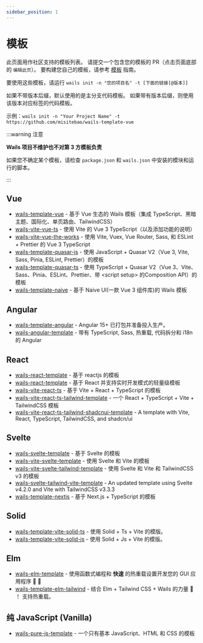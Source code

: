 ```yaml
---
sidebar_position: 1
---
```


# 模板

此页面用作社区支持的模板列表。 请提交一个包含您的模板的 PR（点击页面底部的 `编辑此页`）。 要构建您自己的模板，请参考 [模板](../guides/templates) 指南。

要使用这些模板，请运行 `wails init -n "您的项目名" -t [下面的链接[@版本]]`

如果不带版本后缀，默认使用的是主分支代码模板。 如果带有版本后缀，则使用该版本对应标签的代码模板。

示例：`wails init -n "Your Project Name" -t https://github.com/misitebao/wails-template-vue`

:::warning 注意

**Wails 项目不维护也不对第 3 方模板负责**

如果您不确定某个模板，请检查 `package.json` 和 `wails.json` 中安装的模块和运行的脚本。

:::

## Vue

- [wails-template-vue](https://github.com/misitebao/wails-template-vue) - 基于 Vue 生态的 Wails 模板（集成 TypeScript、黑暗主题、国际化、单页路由、TailwindCSS）
- [wails-vite-vue-ts](https://github.com/codydbentley/wails-vite-vue-ts) - 使用 Vite 的 Vue 3 TypeScript（以及添加功能的说明）
- [wails-vite-vue-the-works](https://github.com/codydbentley/wails-vite-vue-the-works) - 使用 Vite, Vuex, Vue Router, Sass, 和 ESLint + Prettier 的 Vue 3 TypeScript
- [wails-template-quasar-js](https://github.com/sgosiaco/wails-template-quasar-js) - 使用 JavaScript + Quasar V2（Vue 3, Vite, Sass, Pinia, ESLint, Prettier）的模板
- [wails-template-quasar-ts](https://github.com/sgosiaco/wails-template-quasar-ts) - 使用 TypeScript + Quasar V2（Vue 3、Vite、Sass、Pinia、ESLint、Prettier、带 &lt;script setup&gt; 的Composition API）的模板
- [wails-template-naive](https://github.com/tk103331/wails-template-naive) - 基于 Naive UI(一款 Vue 3 组件库)的 Wails 模板

## Angular

- [wails-template-angular](https://github.com/mateothegreat/wails-template-angular) - Angular 15+ 已打包并准备投入生产。
- [wails-angular-template](https://github.com/TAINCER/wails-angular-template) - 带有 TypeScript, Sass, 热重载, 代码拆分和 i18n 的 Angular

## React

- [wails-react-template](https://github.com/AlienRecall/wails-react-template) - 基于 reactjs 的模板
- [wails-react-template](https://github.com/flin7/wails-react-template) - 基于 React 并支持实时开发模式的轻量级模板
- [wails-vite-react-ts](https://github.com/lontten/wails-vite-react-ts) - 基于 Vite + React + TypeScript 的模板
- [wails-vite-react-ts-tailwind-template](https://github.com/hotafrika/wails-vite-react-ts-tailwind-template) - 一个 React + TypeScript + Vite + TailwindCSS 模板
- [wails-vite-react-ts-tailwind-shadcnui-template](https://github.com/Mahcks/wails-vite-react-tailwind-shadcnui-ts) - A template with Vite, React, TypeScript, TailwindCSS, and shadcn/ui

## Svelte

- [wails-svelte-template](https://github.com/raitonoberu/wails-svelte-template) - 基于 Svelte 的模板
- [wails-vite-svelte-template](https://github.com/BillBuilt/wails-vite-svelte-template) - 使用 Svelte 和 Vite 的模板
- [wails-vite-svelte-tailwind-template](https://github.com/BillBuilt/wails-vite-svelte-tailwind-template) - 使用 Svelte 和 Vite 和 TailwindCSS v3 的模板
- [wails-svelte-tailwind-vite-template](https://github.com/PylotLight/wails-vite-svelte-tailwind-template/tree/master) - An updated template using Svelte v4.2.0 and Vite with TailwindCSS v3.3.3
- [wails-template-nextjs](https://github.com/LGiki/wails-template-nextjs) - 基于 Next.js + TypeScript 的模板

## Solid

- [wails-template-vite-solid-ts](https://github.com/xijaja/wails-template-solid-ts) - 使用 Solid + Ts + Vite 的模版。
- [wails-template-vite-solid-js](https://github.com/xijaja/wails-template-solid-js) - 使用 Solid + Js + Vite 的模版。

## Elm

- [wails-elm-template](https://github.com/benjamin-thomas/wails-elm-template) - 使用函数式编程和 **快速** 的热重载设置开发您的 GUI 应用程序 :tada: :rocket:
- [wails-template-elm-tailwind](https://github.com/rnice01/wails-template-elm-tailwind) - 结合 Elm + Tailwind CSS + Wails 的力量 :muscle: ！ 支持热重载。

## 纯 JavaScript (Vanilla)

- [wails-pure-js-template](https://github.com/KiddoV/wails-pure-js-template) - 一个只有基本 JavaScript、HTML 和 CSS 的模板

